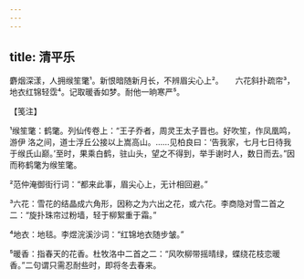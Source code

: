 ```yaml
---
---
---
```

title: 清平乐
---







麝烟深漾，人拥缑笙氅¹。新恨暗随新月长，不辨眉尖心上²。　　六花斜扑疏帘³，地衣红锦轻霑⁴。记取暖香如梦。耐他一晌寒严⁵。





【笺注】


¹缑笙氅：鹤氅。列仙传卷上：“王子乔者，周灵王太子晋也。好吹笙，作凤凰鸣，游伊 洛之间，道士浮丘公接以上嵩高山。……见柏良曰：‘告我家，七月七日待我于缑氏山巅。’至时，果乘白鹤，驻山头，望之不得到，举手谢时人，数日而去。”因而称鹤氅为缑笙氅。

²范仲淹御街行词：“都来此事，眉尖心上，无计相回避。”

³六花：雪花的结晶成六角形，因称之为六出之花，或六花。李商隐对雪二首之二：“旋扑珠帘过粉墙，轻于柳絮重于霜。”

⁴地衣：地毯。李煜浣溪沙词：“红锦地衣随步皱。”

⁵暖香：指春天的花香。杜牧洛中二首之二：“风吹柳带摇晴绿，蝶绕花枝恋暖香。”二句谓只需忍耐些时，即将冬去春来。